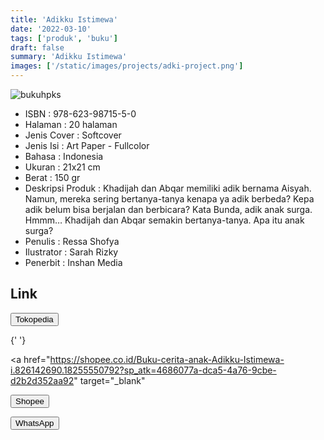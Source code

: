 ```yaml
---
title: 'Adikku Istimewa'
date: '2022-03-10'
tags: ['produk', 'buku']
draft: false
summary: 'Adikku Istimewa'
images: ['/static/images/projects/adki-project.png']
---
```


![bukuhpks](/static/images/projects/adki-project.png)

- ISBN : 978-623-98715-5-0
- Halaman : 20 halaman
- Jenis Cover : Softcover
- Jenis Isi : Art Paper - Fullcolor
- Bahasa : Indonesia
- Ukuran : 21x21 cm
- Berat : 150 gr
- Deskripsi Produk : Khadijah dan Abqar memiliki adik bernama Aisyah. Namun, mereka sering bertanya-tanya kenapa ya adik berbeda? Kepa adik belum bisa berjalan dan berbicara? Kata Bunda, adik anak surga. Hmmm… Khadijah dan Abqar semakin bertanya-tanya. Apa itu anak surga?
- Penulis : Ressa Shofya
- Ilustrator : Sarah Rizky
- Penerbit : Inshan Media

## Link

<div>
  <a href="https://www.tokopedia.com/inshanbooks-store/adikku-istimewa?extParam=whid%3D14055660" target="_blank">
    <button className="btn-tokped">Tokopedia</button>
  </a>

{' '}

<a
  href="https://shopee.co.id/Buku-cerita-anak-Adikku-Istimewa-i.826142690.18255550792?sp_atk=4686077a-dca5-4a76-9cbe-d2b2d352aa92"
  target="_blank"
>
  <button className="btn-shopee">Shopee</button>
</a>

  <a href="https://wa.me/6281567891021" target="_blank">
    <button className="btn-wa">WhatsApp</button>
  </a>
</div>
